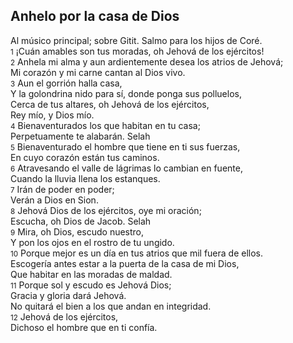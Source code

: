 == Anhelo por la casa de Dios ==

Al músico principal; sobre Gitit. Salmo para los hijos de Coré.<br>
{{anchor|1}} <small>1</small> ¡Cuán amables son tus moradas, oh Jehová de los ejércitos!<br>
{{anchor|2}} <small>2</small> Anhela mi alma y aun ardientemente desea los atrios de Jehová;<br>
Mi corazón y mi carne cantan al Dios vivo.<br>
{{anchor|3}} <small>3</small> Aun el gorrión halla casa,<br>
Y la golondrina nido para sí, donde ponga sus polluelos,<br>
Cerca de tus altares, oh Jehová de los ejércitos,<br>
Rey mío, y Dios mío.<br>
{{anchor|4}} <small>4</small> Bienaventurados los que habitan en tu casa;<br>
Perpetuamente te alabarán. Selah<br>
{{anchor|5}} <small>5</small> Bienaventurado el hombre que tiene en ti sus fuerzas,<br>
En cuyo corazón están tus caminos.<br>
{{anchor|6}} <small>6</small> Atravesando el valle de lágrimas lo cambian en fuente,<br>
Cuando la lluvia llena los estanques.<br>
{{anchor|7}} <small>7</small> Irán de poder en poder;<br>
Verán a Dios en Sion.<br>
{{anchor|8}} <small>8</small> Jehová Dios de los ejércitos, oye mi oración;<br>
Escucha, oh Dios de Jacob. Selah<br>
{{anchor|9}} <small>9</small> Mira, oh Dios, escudo nuestro,<br>
Y pon los ojos en el rostro de tu ungido.<br>
{{anchor|10}} <small>10</small> Porque mejor es un día en tus atrios que mil fuera de ellos.<br>
Escogería antes estar a la puerta de la casa de mi Dios,<br>
Que habitar en las moradas de maldad.<br>
{{anchor|11}} <small>11</small> Porque sol y escudo es Jehová Dios;<br>
Gracia y gloria dará Jehová.<br>
No quitará el bien a los que andan en integridad.<br>
{{anchor|12}} <small>12</small> Jehová de los ejércitos,<br>
Dichoso el hombre que en ti confía.<br>
